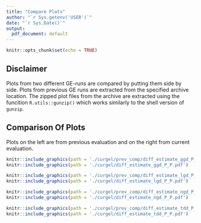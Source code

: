 ```yaml
---
title: "Compare Plots"
author: "`r Sys.getenv('USER')`"
date: "`r Sys.Date()`"
output:
  pdf_document: default
---
```


```r
knitr::opts_chunk$set(echo = TRUE)
```

## Disclaimer
Plots from two different GE-runs are compared by putting them side by side. Plots from previous GE runs are extracted from the specified archive location. The zipped plot files from the archive are extracted using the funcition `R.utils::gunzip()` which works similarly to the shell version of `gunzip`.



## Comparison Of Plots
Plots on the left are from previous evaluation and on the right from current evaluation. 


```r
knitr::include_graphics(path = './curgel/prev_comp/diff_estimate_ggd_P_P.pdf')
knitr::include_graphics(path = './curgel/diff_estimate_ggd_P_P.pdf')
```


```r
knitr::include_graphics(path = './curgel/prev_comp/diff_estimate_lgd_P_P.pdf')
knitr::include_graphics(path = './curgel/diff_estimate_lgd_P_P.pdf')
```


```r
knitr::include_graphics(path = './curgel/prev_comp/diff_estimate_ngd_P_P.pdf')
knitr::include_graphics(path = './curgel/diff_estimate_ngd_P_P.pdf')
```


```r
knitr::include_graphics(path = './curgel/prev_comp/diff_estimate_tdd_P_P.pdf')
knitr::include_graphics(path = './curgel/diff_estimate_tdd_P_P.pdf')
```

